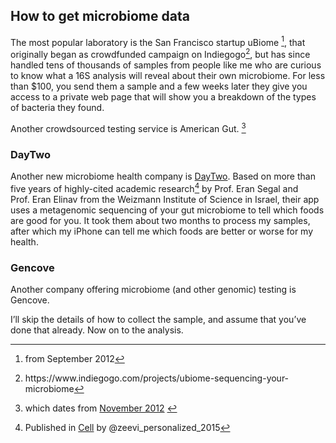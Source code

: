 
## How to get microbiome data

The most popular laboratory is the San Francisco startup uBiome ^[from September 2012], 
that originally began as crowdfunded campaign on
Indiegogo^[https://www.indiegogo.com/projects/ubiome-sequencing-your-microbiome], but has since handled tens of thousands of samples from people like me who are curious to know what a 16S analysis will reveal about their own microbiome. For less than \$100, you send them a sample and a few weeks later they give you access to a private web page that will show you a breakdown of the types of bacteria they found.

Another crowdsourced testing service is American Gut. ^[which dates from [November 2012](https://domains.google.com/registrar?s=americangut&hl=en#st=a&chp=w&w=americangut.org) ]

### DayTwo
Another new microbiome health company is [DayTwo](https://daytwo.com). Based on more than five years of highly-cited academic research^[Published in [Cell](http://www.cell.com/cell/abstract/S0092-8674(15)01481-6) by @zeevi_personalized_2015] by Prof. Eran Segal and Prof. Eran Elinav from the Weizmann Institute of Science in Israel, their app uses a metagenomic sequencing of your gut microbiome to tell which foods are good for you. It took them about two months to process my samples, after which my iPhone can tell me which foods are better or worse for my health.


### Gencove

Another company offering microbiome (and other genomic) testing is Gencove.



I'll skip the details of how to collect the sample, and assume that you've done that already. Now on to the analysis.
